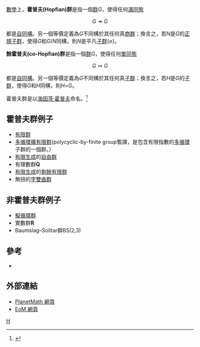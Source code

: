 [[數學|數學]]上，'''霍普夫(Hopfian)群'''是指一個[[群|群]]''G''，使得任何[[滿同態|滿同態]]
:<math>G\twoheadrightarrow G</math>

都是[[自同構|自同構]]。另一個等價定義為''G''不同構於其任何真[[商群|商群]]；換言之，若''N''是''G''的[[正規子群|正規子群]]，使得''G''和''G''/''N''同構，則''N''是平凡[[子群|子群]]{''e''}。

'''餘霍普夫(co-Hopfian)群'''是指一個[[群|群]]''G''，使得任何[[單同態|單同態]]
:<math>G\rightarrowtail G</math>

都是[[自同構|自同構]]。另一個等價定義為''G''不同構於其任何真[[子群|子群]]；換言之，若''H''是''G''的[[子群|子群]]，使得''G''和''H''同構，則''H''=''G''。

霍普夫群是以[[海因茨·霍普夫|海因茨·霍普夫]]命名。<ref>{{cite book | author=Derek J. S. Robinson | title=A course in the theory of groups| series=Graduate Texts in Mathematics | volume=80 | publisher=[[Springer|Springer]] | year=1996 | page=165 }}
</ref>
==霍普夫群例子==
*[[有限群|有限群]]
*[[多循環擴有限群|多循環擴有限群]](polycyclic-by-finite group暫譯，是包含有限指數的[[多循環群|多循環]]子群的一個群。）
*[[有限生成群|有限生成]]的[[自由群|自由群]]
*有理數群'''Q'''
*[[有限生成群|有限生成]]的[[剩餘有限群|剩餘有限群]]
*無扭的[[字雙曲群|字雙曲群]]

==非霍普夫群例子==
*[[擬循環群|擬循環群]]
*實數群'''R'''
*Baumslag–Solitar群BS(2,3)
==參考==
{{reflist}}
* {{cite book | author=D. L. Johnson | title=Presentations of groups | series=London Mathematical Society Student Texts | volume=15 | publisher=[[Cambridge_University_Press|Cambridge University Press]] | year=1990 | isbn=0-521-37203-8 | page=35 }}

==外部連結==
*[https://web.archive.org/web/20070715203904/http://planetmath.org/encyclopedia/HopfianGroup.html PlanetMath 網頁]
*[http://eom.springer.de/N/n067060.htm EoM 網頁]
[[Category:群的性質|H]]

{{algebra-stub}}
